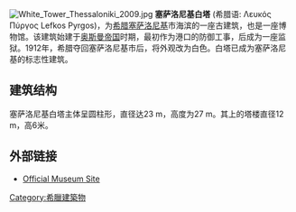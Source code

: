 [[File:White_Tower_Thessaloniki_2009.jpg|thumb]]
'''塞萨洛尼基白塔''' (希腊语: Λευκός Πύργος Lefkos Pyrgos)，为[[希腊|希腊]][[塞萨洛尼基|塞萨洛尼基]]市海滨的一座古建筑，也是一座博物馆。该建筑始建于[[奥斯曼帝国|奥斯曼帝国]]时期，最初作为港口的防御工事，后成为一座监狱。1912年，希腊夺回塞萨洛尼基市后，将外观改为白色。白塔已成为塞萨洛尼基的标志性建筑。

== 建筑结构 ==
塞萨洛尼基白塔主体呈圆柱形，直径达23 m，高度为27 m。其上的塔楼直径12 m，高6米。

==外部链接==
* [http://www.lpth.org/ Official Museum Site] {{Wayback|url=http://www.lpth.org/ |date=20200623140852 }}

[[Category:希臘建築物|Category:希臘建築物]]
